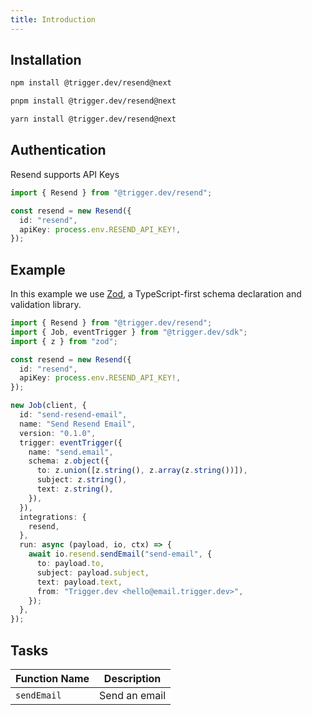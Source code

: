 ```yaml
---
title: Introduction
---
```


<Snippet file="integration-getting-started.mdx" />

## Installation

<CodeGroup>

```bash npm
npm install @trigger.dev/resend@next
```

```bash pnpm
pnpm install @trigger.dev/resend@next
```

```bash yarn
yarn install @trigger.dev/resend@next
```

</CodeGroup>

## Authentication

Resend supports API Keys

```ts
import { Resend } from "@trigger.dev/resend";

const resend = new Resend({
  id: "resend",
  apiKey: process.env.RESEND_API_KEY!,
});
```

## Example

In this example we use [Zod](https://zod.dev/?id=introduction), a TypeScript-first schema declaration and validation library.

```ts
import { Resend } from "@trigger.dev/resend";
import { Job, eventTrigger } from "@trigger.dev/sdk";
import { z } from "zod";

const resend = new Resend({
  id: "resend",
  apiKey: process.env.RESEND_API_KEY!,
});

new Job(client, {
  id: "send-resend-email",
  name: "Send Resend Email",
  version: "0.1.0",
  trigger: eventTrigger({
    name: "send.email",
    schema: z.object({
      to: z.union([z.string(), z.array(z.string())]),
      subject: z.string(),
      text: z.string(),
    }),
  }),
  integrations: {
    resend,
  },
  run: async (payload, io, ctx) => {
    await io.resend.sendEmail("send-email", {
      to: payload.to,
      subject: payload.subject,
      text: payload.text,
      from: "Trigger.dev <hello@email.trigger.dev>",
    });
  },
});
```

## Tasks

| Function Name | Description   |
| ------------- | ------------- |
| `sendEmail`   | Send an email |
